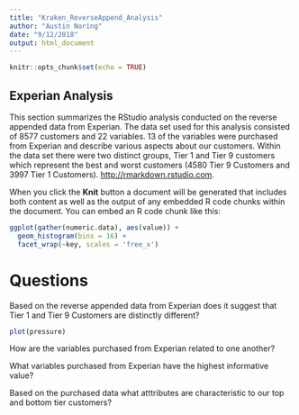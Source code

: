 ```yaml
---
title: "Kraken_ReverseAppend_Analysis"
author: "Austin Noring"
date: "9/12/2018"
output: html_document
---
```


```r
knitr::opts_chunk$set(echo = TRUE)
```

## Experian Analysis

This section summarizes the RStudio analysis conducted on the reverse appended data from Experian. The data set used for this analysis consisted of 8577 customers and 22 variables. 13 of the variables were purchased from Experian and describe various aspects about our customers. Within the data set there were two distinct groups, Tier 1 and Tier 9 customers which represent the best and worst customers (4580 Tier 9 Customers and 3997 Tier 1 Customers).   <http://rmarkdown.rstudio.com>.

When you click the **Knit** button a document will be generated that includes both content as well as the output of any embedded R code chunks within the document. You can embed an R code chunk like this:

```r
ggplot(gather(numeric.data), aes(value)) + 
  geom_histogram(bins = 16) + 
  facet_wrap(~key, scales = 'free_x')
```

# Questions

Based on the reverse appended data from Experian does it suggest that Tier 1 and Tier 9 Customers are distinctly different?

```r
plot(pressure)
```

How are the variables purchased from Experian related to one another? 


What variables purchased from Experian have the highest informative value?


Based on the purchased data what atttributes are characteristic to our top and bottom tier customers? 

